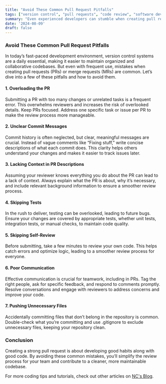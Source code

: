 ```yaml
---
title: "Avoid These Common Pull Request Pitfalls"
tags: ["version control", "pull requests", "code review", "software development", "best practices", "git tips", "developer mistakes"]
summary: "Even experienced developers can stumble when creating pull requests, leading to code review headaches. This article highlights common mistakes—like overloaded PRs, unclear commit messages, and skipped tests—that can derail your code reviews. Learn how to sidestep these issues and keep your version control process smooth and efficient."
date: '2024-08-09'
draft: false
---
```


### Avoid These Common Pull Request Pitfalls
In today’s fast-paced development environment, version control systems are a daily essential, making it easier to maintain organized and collaborative codebases. But even with frequent use, mistakes when creating pull requests (PRs) or merge requests (MRs) are common. Let’s dive into a few of these pitfalls and how to avoid them.

#### 1. Overloading the PR

Submitting a PR with too many changes or unrelated tasks is a frequent error. This overwhelms reviewers and increases the risk of overlooked details. Keep PRs focused. Address one specific task or issue per PR to make the review process more manageable.

#### 2. Unclear Commit Messages

Commit history is often neglected, but clear, meaningful messages are crucial. Instead of vague comments like “Fixing stuff,” write concise descriptions of what each commit does. This clarity helps others understand your changes and makes it easier to track issues later.

#### 3. Lacking Context in PR Descriptions

Assuming your reviewer knows everything you do about the PR can lead to a lack of context. Always explain what the PR is about, why it’s necessary, and include relevant background information to ensure a smoother review process.

#### 4. Skipping Tests

In the rush to deliver, testing can be overlooked, leading to future bugs. Ensure your changes are covered by appropriate tests, whether unit tests, integration tests, or manual checks, to maintain code quality.

#### 5. Skipping Self-Review

Before submitting, take a few minutes to review your own code. This helps catch errors and optimize logic, leading to a smoother review process for everyone.

#### 6. Poor Communication

Effective communication is crucial for teamwork, including in PRs. Tag the right people, ask for specific feedback, and respond to comments promptly. Resolve conversations and engage with reviewers to address concerns and improve your code.

#### 7. Pushing Unnecessary Files

Accidentally committing files that don’t belong in the repository is common. Double-check what you’re committing and use .gitignore to exclude unnecessary files, keeping your repository clean.

### Conclusion
Creating a strong pull request is about developing good habits along with good code. By avoiding these common mistakes, you’ll simplify the review process for your team and contribute to a cleaner, more maintainable codebase.

For more coding tips and tutorials, check out other articles on [NC's Blog](http://nc-andriansyah.me).